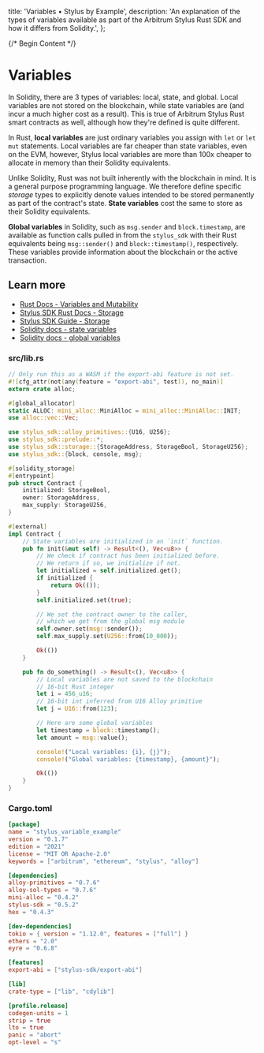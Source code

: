   title: 'Variables • Stylus by Example',
  description:
    'An explanation of the types of variables available as part of the  Arbitrum Stylus Rust SDK and how it differs from Solidity.',
};

{/* Begin Content */}

# Variables

In Solidity, there are 3 types of variables: local, state, and global. Local variables are not stored on the blockchain, while state variables are (and incur a much higher cost as a result). This is true of Arbitrum Stylus Rust smart contracts as well, although how they're defined is quite different.

In Rust, **local variables** are just ordinary variables you assign with `let` or `let mut` statements. Local variables are far cheaper than state variables, even on the EVM, however, Stylus local variables are more than 100x cheaper to allocate in memory than their Solidity equivalents.

Unlike Solidity, Rust was not built inherently with the blockchain in mind. It is a general purpose programming language. We therefore define specific _storage_ types to explicitly denote values intended to be stored permanently as part of the contract's state. **State variables** cost the same to store as their Solidity equivalents.

**Global variables** in Solidity, such as `msg.sender` and `block.timestamp`, are available as function calls pulled in from the `stylus_sdk` with their Rust equivalents being `msg::sender()` and `block::timestamp()`, respectively. These variables provide information about the blockchain or the active transaction.

## Learn more

- [Rust Docs - Variables and Mutability](https://doc.rust-lang.org/book/ch03-01-variables-and-mutability.html)
- [Stylus SDK Rust Docs - Storage](https://docs.rs/stylus-sdk/latest/stylus_sdk/storage/index.html)
- [Stylus SDK Guide - Storage](https://docs.arbitrum.io/stylus/reference/rust-sdk-guide#storage)
- [Solidity docs - state variables](https://docs.soliditylang.org/en/v0.8.19/structure-of-a-contract.html#state-variables)
- [Solidity docs - global variables](https://docs.soliditylang.org/en/v0.8.19/cheatsheet.html#global-variables)

### src/lib.rs

```rust
// Only run this as a WASM if the export-abi feature is not set.
#![cfg_attr(not(any(feature = "export-abi", test)), no_main)]
extern crate alloc;

#[global_allocator]
static ALLOC: mini_alloc::MiniAlloc = mini_alloc::MiniAlloc::INIT;
use alloc::vec::Vec;

use stylus_sdk::alloy_primitives::{U16, U256};
use stylus_sdk::prelude::*;
use stylus_sdk::storage::{StorageAddress, StorageBool, StorageU256};
use stylus_sdk::{block, console, msg};

#[solidity_storage]
#[entrypoint]
pub struct Contract {
    initialized: StorageBool,
    owner: StorageAddress,
    max_supply: StorageU256,
}

#[external]
impl Contract {
    // State variables are initialized in an `init` function.
    pub fn init(&mut self) -> Result<(), Vec<u8>> {
        // We check if contract has been initialized before.
        // We return if so, we initialize if not.
        let initialized = self.initialized.get();
        if initialized {
            return Ok(());
        }
        self.initialized.set(true);

        // We set the contract owner to the caller,
        // which we get from the global msg module
        self.owner.set(msg::sender());
        self.max_supply.set(U256::from(10_000));

        Ok(())
    }

    pub fn do_something() -> Result<(), Vec<u8>> {
        // Local variables are not saved to the blockchain
        // 16-bit Rust integer
        let i = 456_u16;
        // 16-bit int inferred from U16 Alloy primitive
        let j = U16::from(123);

        // Here are some global variables
        let timestamp = block::timestamp();
        let amount = msg::value();

        console!("Local variables: {i}, {j}");
        console!("Global variables: {timestamp}, {amount}");

        Ok(())
    }
}

```

### Cargo.toml

```toml
[package]
name = "stylus_variable_example"
version = "0.1.7"
edition = "2021"
license = "MIT OR Apache-2.0"
keywords = ["arbitrum", "ethereum", "stylus", "alloy"]

[dependencies]
alloy-primitives = "0.7.6"
alloy-sol-types = "0.7.6"
mini-alloc = "0.4.2"
stylus-sdk = "0.5.2"
hex = "0.4.3"

[dev-dependencies]
tokio = { version = "1.12.0", features = ["full"] }
ethers = "2.0"
eyre = "0.6.8"

[features]
export-abi = ["stylus-sdk/export-abi"]

[lib]
crate-type = ["lib", "cdylib"]

[profile.release]
codegen-units = 1
strip = true
lto = true
panic = "abort"
opt-level = "s"
```
